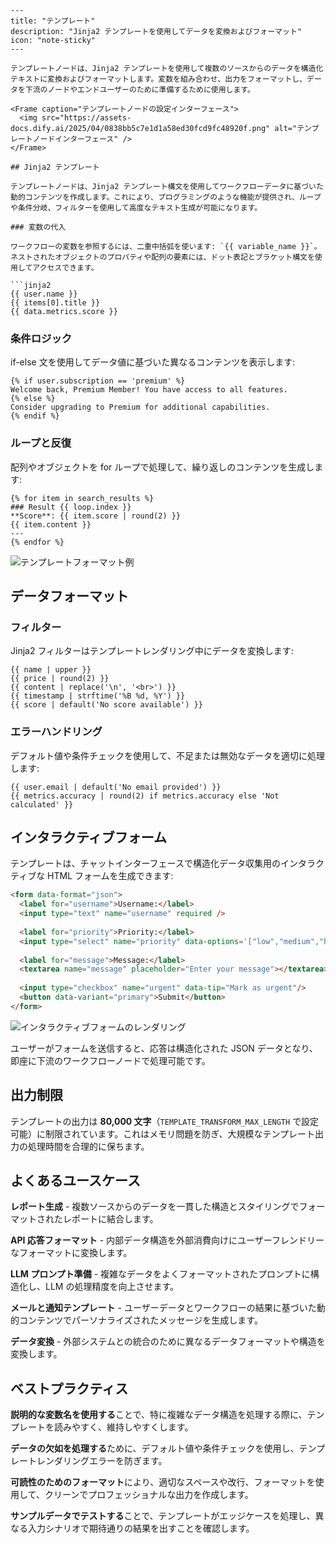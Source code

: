 ```mdx
---
title: "テンプレート"
description: "Jinja2 テンプレートを使用してデータを変換およびフォーマット"
icon: "note-sticky"
---

テンプレートノードは、Jinja2 テンプレートを使用して複数のソースからのデータを構造化テキストに変換およびフォーマットします。変数を組み合わせ、出力をフォーマットし、データを下流のノードやエンドユーザーのために準備するために使用します。

<Frame caption="テンプレートノードの設定インターフェース">
  <img src="https://assets-docs.dify.ai/2025/04/0838bb5c7e1d1a58ed30fcd9fc48920f.png" alt="テンプレートノードインターフェース" />
</Frame>

## Jinja2 テンプレート

テンプレートノードは、Jinja2 テンプレート構文を使用してワークフローデータに基づいた動的コンテンツを作成します。これにより、プログラミングのような機能が提供され、ループや条件分岐、フィルターを使用して高度なテキスト生成が可能になります。

### 変数の代入

ワークフローの変数を参照するには、二重中括弧を使います: `{{ variable_name }}`。ネストされたオブジェクトのプロパティや配列の要素には、ドット表記とブラケット構文を使用してアクセスできます。

```jinja2
{{ user.name }}
{{ items[0].title }}
{{ data.metrics.score }}
```

### 条件ロジック

if-else 文を使用してデータ値に基づいた異なるコンテンツを表示します:

```jinja2
{% if user.subscription == 'premium' %}
Welcome back, Premium Member! You have access to all features.
{% else %}
Consider upgrading to Premium for additional capabilities.
{% endif %}
```

### ループと反復

配列やオブジェクトを for ループで処理して、繰り返しのコンテンツを生成します:

```jinja2
{% for item in search_results %}
### Result {{ loop.index }}
**Score**: {{ item.score | round(2) }}
{{ item.content }}
---
{% endfor %}
```

<Frame caption="テンプレート処理の知識検索結果">
  <img src="https://assets-docs.dify.ai/2025/04/0ae3f13cf725cb2c52c72cc354e592ee.png" alt="テンプレートフォーマット例" />
</Frame>

## データフォーマット

### フィルター

Jinja2 フィルターはテンプレートレンダリング中にデータを変換します:

```jinja2
{{ name | upper }}
{{ price | round(2) }}
{{ content | replace('\n', '<br>') }}
{{ timestamp | strftime('%B %d, %Y') }}
{{ score | default('No score available') }}
```

### エラーハンドリング

デフォルト値や条件チェックを使用して、不足または無効なデータを適切に処理します:

```jinja2
{{ user.email | default('No email provided') }}
{{ metrics.accuracy | round(2) if metrics.accuracy else 'Not calculated' }}
```

## インタラクティブフォーム

テンプレートは、チャットインターフェースで構造化データ収集用のインタラクティブな HTML フォームを生成できます:

```html
<form data-format="json">
  <label for="username">Username:</label>
  <input type="text" name="username" required />
  
  <label for="priority">Priority:</label>
  <input type="select" name="priority" data-options='["low","medium","high"]'/>
  
  <label for="message">Message:</label>
  <textarea name="message" placeholder="Enter your message"></textarea>
  
  <input type="checkbox" name="urgent" data-tip="Mark as urgent"/>
  <button data-variant="primary">Submit</button>
</form>
```

<Frame caption="チャットインターフェースでレンダリングされたインタラクティブフォーム">
  <img src="https://assets-docs.dify.ai/2025/04/9d24e9cfa3cdde00e4eee15bd4bbea76.png" alt="インタラクティブフォームのレンダリング" />
</Frame>

ユーザーがフォームを送信すると、応答は構造化された JSON データとなり、即座に下流のワークフローノードで処理可能です。

## 出力制限

テンプレートの出力は **80,000 文字**（`TEMPLATE_TRANSFORM_MAX_LENGTH` で設定可能）に制限されています。これはメモリ問題を防ぎ、大規模なテンプレート出力の処理時間を合理的に保ちます。

## よくあるユースケース

**レポート生成** - 複数ソースからのデータを一貫した構造とスタイリングでフォーマットされたレポートに結合します。

**API 応答フォーマット** - 内部データ構造を外部消費向けにユーザーフレンドリーなフォーマットに変換します。

**LLM プロンプト準備** - 複雑なデータをよくフォーマットされたプロンプトに構造化し、LLM の処理精度を向上させます。

**メールと通知テンプレート** - ユーザーデータとワークフローの結果に基づいた動的コンテンツでパーソナライズされたメッセージを生成します。

**データ変換** - 外部システムとの統合のために異なるデータフォーマットや構造を変換します。

## ベストプラクティス

**説明的な変数名を使用する**ことで、特に複雑なデータ構造を処理する際に、テンプレートを読みやすく、維持しやすくします。

**データの欠如を処理する**ために、デフォルト値や条件チェックを使用し、テンプレートレンダリングエラーを防ぎます。

**可読性のためのフォーマット**により、適切なスペースや改行、フォーマットを使用して、クリーンでプロフェッショナルな出力を作成します。

**サンプルデータでテストする**ことで、テンプレートがエッジケースを処理し、異なる入力シナリオで期待通りの結果を出すことを確認します。
```